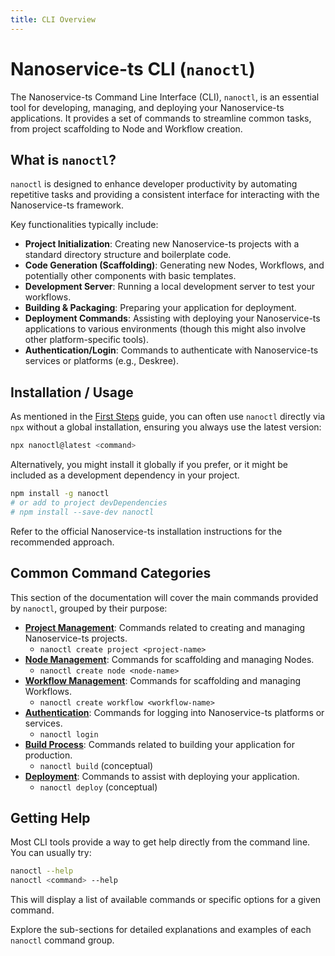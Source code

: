```yaml
---
title: CLI Overview
---
```


# Nanoservice-ts CLI (`nanoctl`)

The Nanoservice-ts Command Line Interface (CLI), `nanoctl`, is an essential tool for developing, managing, and deploying your Nanoservice-ts applications. It provides a set of commands to streamline common tasks, from project scaffolding to Node and Workflow creation.

## What is `nanoctl`?

`nanoctl` is designed to enhance developer productivity by automating repetitive tasks and providing a consistent interface for interacting with the Nanoservice-ts framework.

Key functionalities typically include:

*   **Project Initialization**: Creating new Nanoservice-ts projects with a standard directory structure and boilerplate code.
*   **Code Generation (Scaffolding)**: Generating new Nodes, Workflows, and potentially other components with basic templates.
*   **Development Server**: Running a local development server to test your workflows.
*   **Building & Packaging**: Preparing your application for deployment.
*   **Deployment Commands**: Assisting with deploying your Nanoservice-ts applications to various environments (though this might also involve other platform-specific tools).
*   **Authentication/Login**: Commands to authenticate with Nanoservice-ts services or platforms (e.g., Deskree).

## Installation / Usage

As mentioned in the [First Steps](../introduction/first-steps.mdx) guide, you can often use `nanoctl` directly via `npx` without a global installation, ensuring you always use the latest version:

```bash
npx nanoctl@latest <command>
```

Alternatively, you might install it globally if you prefer, or it might be included as a development dependency in your project.

```bash
npm install -g nanoctl
# or add to project devDependencies
# npm install --save-dev nanoctl
```
Refer to the official Nanoservice-ts installation instructions for the recommended approach.

## Common Command Categories

This section of the documentation will cover the main commands provided by `nanoctl`, grouped by their purpose:

*   **[Project Management](./project.mdx)**: Commands related to creating and managing Nanoservice-ts projects.
    *   `nanoctl create project <project-name>`
*   **[Node Management](./nodes.mdx)**: Commands for scaffolding and managing Nodes.
    *   `nanoctl create node <node-name>`
*   **[Workflow Management](./workflows.mdx)**: Commands for scaffolding and managing Workflows.
    *   `nanoctl create workflow <workflow-name>`
*   **[Authentication](./login.mdx)**: Commands for logging into Nanoservice-ts platforms or services.
    *   `nanoctl login`
*   **[Build Process](./build.mdx)**: Commands related to building your application for production.
    *   `nanoctl build` (conceptual)
*   **[Deployment](./deploy.mdx)**: Commands to assist with deploying your application.
    *   `nanoctl deploy` (conceptual)

## Getting Help

Most CLI tools provide a way to get help directly from the command line. You can usually try:

```bash
nanoctl --help
nanoctl <command> --help
```

This will display a list of available commands or specific options for a given command.

Explore the sub-sections for detailed explanations and examples of each `nanoctl` command group.
